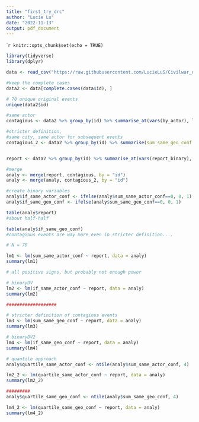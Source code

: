 ---
title: "first_try_drc"
author: "Lucie Lu"
date: "2022-11-13"
output: pdf_document
---

````{r setup, include=FALSE}
knitr::opts_chunk$set(echo = TRUE)
```



```{r}

library(tidyverse)
library(dplyr)
```

```{r}

data <- read_csv("https://raw.githubusercontent.com/LucieLuS/Civilwar_onset_contageous/main/conference_congo/DRC_coding_complete_all.csv?token=GHSAT0AAAAAAB3ESJMSYAVZQZPLHYE2EHKUY3RLLTA")

```


```{r}

#keep the complete cases
data2 <- data[complete.cases(data$id), ]

# 70 unique original events
unique(data2$id)
```


```{r}

#same actor
contagious <- data2 %>% group_by(id) %>% summarise_at(vars(by_actor), list(sum_same_actor_conf = sum))

#stricter definition, 
#same city, same actor for subsequent events
contagious_2 <- data2 %>% group_by(id) %>% summarise(sum_same_geo_conf = sum(by_actor[by_geography == 1]))


report <- data2 %>% group_by(id) %>% summarise_at(vars(report_binary), list(report = unique))

#merge
analy <- merge(report, contagious, by = "id")
analy <- merge(analy, contagious_2, by = "id")

#create binary variables
analy$if_same_actor_conf <- ifelse(analy$sum_same_actor_conf==0, 0, 1)
analy$if_same_geo_conf <- ifelse(analy$sum_same_geo_conf==0, 0, 1)
```

```{r}

table(analy$report)
#about half-half

table(analy$if_same_geo_conf)
#contagious events are way more even in stricter definition....

```

```{r}
# N = 70

lm1 <- lm(sum_same_actor_conf ~ report, data = analy)
summary(lm1)

# all positive signs, but probably not enough power

# binaryDV
lm2 <- lm(if_same_actor_conf ~ report, data = analy)
summary(lm2)

###################

# stricter definition of contagious events
lm3 <- lm(sum_same_geo_conf ~ report, data = analy)
summary(lm3)

# binaryDV2
lm4 <- lm(if_same_geo_conf ~ report, data = analy)
summary(lm4)
```


```{r}
# quantile approach
analy$quartile_same_actor_conf <- ntile(analy$sum_same_actor_conf, 4)  

lm2_2 <- lm(quartile_same_actor_conf ~ report, data = analy)
summary(lm2_2)

#########
analy$quartile_same_geo_conf <- ntile(analy$sum_same_geo_conf, 4)  

lm4_2 <- lm(quartile_same_geo_conf ~ report, data = analy)
summary(lm4_2)
```